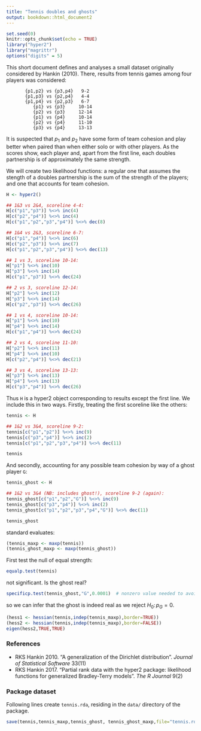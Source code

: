 ```yaml
---
title: "Tennis doubles and ghosts"
output: bookdown::html_document2
---
```


```r
set.seed(0)
knitr::opts_chunk$set(echo = TRUE)
library("hyper2")
library("magrittr")
options("digits" = 5)
```


This short document defines and analyses a small dataset originally
considered by Hankin (2010).  There, results from tennis games among
four players was considered:

```
       {p1,p2} vs {p3,p4}   9-2  
       {p1,p3} vs {p2,p4}   4-4  
       {p1,p4} vs {p2,p3}   6-7  
          {p1} vs {p3}     10-14 
          {p2} vs {p3}     12-14 
          {p1} vs {p4}     10-14 
          {p2} vs {p4}     11-10 
          {p3} vs {p4}     13-13 

```

It is suspected that $p_1$ and $p_2$ have some form of team cohesion
and play better when paired than when either solo or with other
players.  As the scores show, each player and, apart from the first
line, each doubles partnership is of approximately the same strength.

We will create two likelihood functions: a regular one that assumes
the stength of a doubles partnership is the sum of the strength of the
players; and one that accounts for team cohesion.


```r
H <- hyper2()

## 1&3 vs 2&4, scoreline 4-4:
H[c("p1","p3")] %<>% inc(4)
H[c("p2","p4")] %<>% inc(4)
H[c("p1","p2","p3","p4")] %<>% dec(8)

## 1&4 vs 2&3, scoreline 6-7:
H[c("p1","p4")] %<>% inc(6)
H[c("p2","p3")] %<>% inc(7)
H[c("p1","p2","p3","p4")] %<>% dec(13)

## 1 vs 3, scoreline 10-14:
H["p1"] %<>% inc(10)
H["p3"] %<>% inc(14)
H[c("p1","p3")] %<>% dec(24)

## 2 vs 3, scoreline 12-14:
H["p2"] %<>% inc(12)
H["p3"] %<>% inc(14)
H[c("p2","p3")] %<>% dec(26)

## 1 vs 4, scoreline 10-14:
H["p1"] %<>% inc(10)
H["p4"] %<>% inc(14)
H[c("p1","p4")] %<>% dec(24)

## 2 vs 4, scoreline 11-10:
H["p2"] %<>% inc(11)
H["p4"] %<>% inc(10)
H[c("p2","p4")] %<>% dec(21)

## 3 vs 4, scoreline 13-13:
H["p3"] %<>% inc(13)
H["p4"] %<>% inc(13)
H[c("p3","p4")] %<>% dec(26)
```

Thus `H` is a hyper2 object corresponding to results except the first
line.  We include this in two ways.  Firstly, treating the first
scoreline like the others:

```r
tennis <- H

## 1&2 vs 3&4, scoreline 9-2:
tennis[c("p1","p2")] %<>% inc(9)
tennis[c("p3","p4")] %<>% inc(2)
tennis[c("p1","p2","p3","p4")] %<>% dec(11)

tennis
```

And secondly, accounting for any possible team cohesion by way of a
ghost player `G`:



```r
tennis_ghost <- H

## 1&2 vs 3&4 (NB: includes ghost!), scoreline 9-2 (again):
tennis_ghost[c("p1","p2","G")] %<>% inc(9)
tennis_ghost[c("p3","p4")] %<>% inc(2)
tennis_ghost[c("p1","p2","p3","p4","G")] %<>% dec(11)

tennis_ghost
```


standard evaluates:


```r
(tennis_maxp <- maxp(tennis))
(tennis_ghost_maxp <- maxp(tennis_ghost))
```

First test the null of equal strength:


```r
equalp.test(tennis)
```

not significant.  Is the ghost real?


```r
specificp.test(tennis_ghost,"G",0.0001)  # nonzero value needed to avoid triggering known R bug
```

so we can infer that the ghost is indeed real as we reject $H_0\colon
p_G=0$.



```r
(hess1 <- hessian(tennis,indep(tennis_maxp),border=TRUE))
(hess2 <- hessian(tennis,indep(tennis_maxp),border=FALSE))
eigen(hess2,TRUE,TRUE)
```

### References {-}

* RKS Hankin 2010. "A generalization of the Dirichlet distribution". 
 _Journal of Statistical Software_ 33(11)
* RKS Hankin 2017. "Partial rank data with the hyper2 package:
  likelihood functions for generalized Bradley-Terry models".  _The R
  Journal_ 9(2)


### Package dataset {-}

Following lines create `tennis.rda`, residing in the `data/` directory of the package.

```r
save(tennis,tennis_maxp,tennis_ghost, tennis_ghost_maxp,file="tennis.rda")
```




